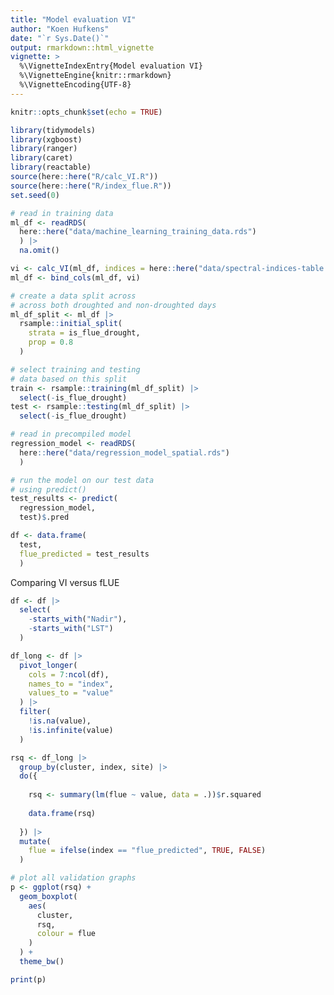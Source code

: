 ```yaml
---
title: "Model evaluation VI"
author: "Koen Hufkens"
date: "`r Sys.Date()`"
output: rmarkdown::html_vignette
vignette: >
  %\VignetteIndexEntry{Model evaluation VI}
  %\VignetteEngine{knitr::rmarkdown}
  %\VignetteEncoding{UTF-8}
---
```


```r
knitr::opts_chunk$set(echo = TRUE)

library(tidymodels)
library(xgboost)
library(ranger)
library(caret)
library(reactable)
source(here::here("R/calc_VI.R"))
source(here::here("R/index_flue.R"))
set.seed(0)

# read in training data
ml_df <- readRDS(
  here::here("data/machine_learning_training_data.rds")
  ) |>
  na.omit()

vi <- calc_VI(ml_df, indices = here::here("data/spectral-indices-table.csv"))
ml_df <- bind_cols(ml_df, vi)

# create a data split across
# across both droughted and non-droughted days
ml_df_split <- ml_df |>
  rsample::initial_split(
    strata = is_flue_drought,
    prop = 0.8
  )

# select training and testing
# data based on this split
train <- rsample::training(ml_df_split) |>
  select(-is_flue_drought)
test <- rsample::testing(ml_df_split) |>
  select(-is_flue_drought)

# read in precompiled model
regression_model <- readRDS(
  here::here("data/regression_model_spatial.rds")
  )

# run the model on our test data
# using predict()
test_results <- predict(
  regression_model,
  test)$.pred

df <- data.frame(
  test,
  flue_predicted = test_results
  )

```

Comparing VI versus fLUE

```r

df <- df |>
  select(
    -starts_with("Nadir"),
    -starts_with("LST")
  )

df_long <- df |>
  pivot_longer(
    cols = 7:ncol(df),
    names_to = "index",
    values_to = "value"
  ) |>
  filter(
    !is.na(value),
    !is.infinite(value)
  )

rsq <- df_long |>
  group_by(cluster, index, site) |>
  do({
  
    rsq <- summary(lm(flue ~ value, data = .))$r.squared
    
    data.frame(rsq)
    
  }) |>
  mutate(
    flue = ifelse(index == "flue_predicted", TRUE, FALSE)
  )

```


```r

# plot all validation graphs
p <- ggplot(rsq) +
  geom_boxplot(
    aes(
      cluster,
      rsq,
      colour = flue
    )
  ) +
  theme_bw()

print(p)
```


